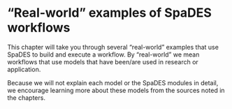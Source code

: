 # "Real-world" examples of SpaDES workflows

This chapter will take you through several "real-world" examples that use SpaDES
to build and execute a workflow. By "real-world" we mean workflows that use 
models that have been/are used in research or application.

Because we will not explain each model or the SpaDES modules in detail, we encourage
learning more about these models from the sources noted in the chapters.
